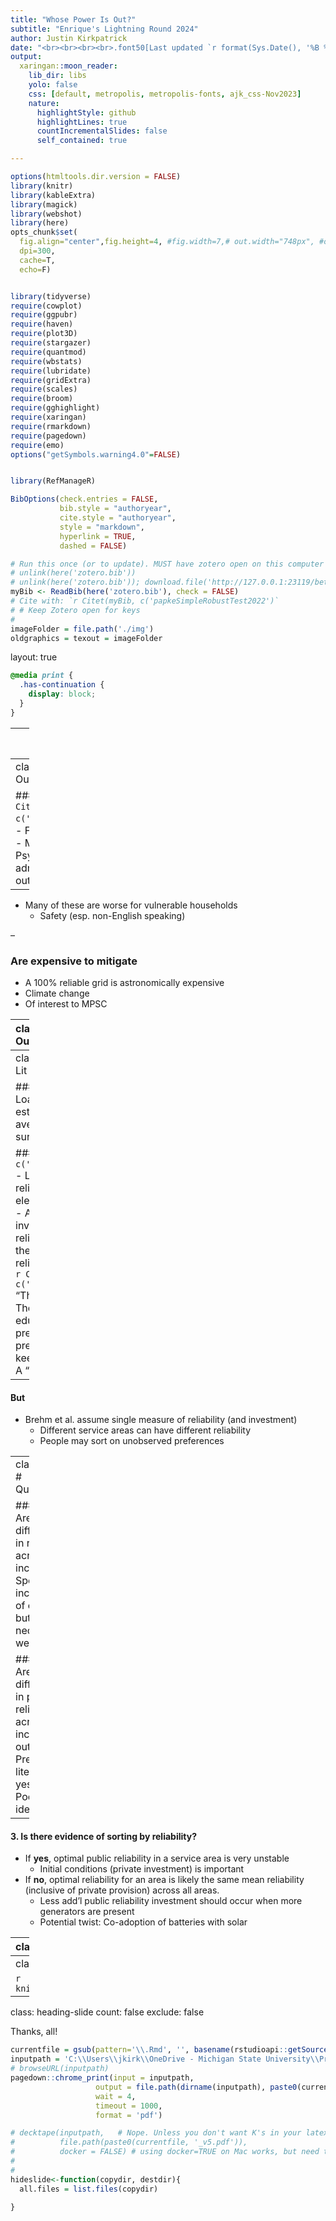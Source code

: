 ```yaml
---
title: "Whose Power Is Out?"
subtitle: "Enrique's Lightning Round 2024"
author: Justin Kirkpatrick
date: "<br><br><br><br>.font50[Last updated `r format(Sys.Date(), '%B %d, %Y')`]"
output:
  xaringan::moon_reader:
    lib_dir: libs
    yolo: false
    css: [default, metropolis, metropolis-fonts, ajk_css-Nov2023]
    nature: 
      highlightStyle: github
      highlightLines: true
      countIncrementalSlides: false 
      self_contained: true

---
```


```r
options(htmltools.dir.version = FALSE)
library(knitr)
library(kableExtra)
library(magick)
library(webshot)
library(here)
opts_chunk$set(
  fig.align="center",fig.height=4, #fig.width=7,# out.width="748px", #out.length="520.75px",
  dpi=300, 
  cache=T,
  echo=F)


library(tidyverse)
require(cowplot)
require(ggpubr)
require(haven)
require(plot3D)
require(stargazer)
require(quantmod)
require(wbstats)
require(lubridate)
require(gridExtra)
require(scales)
require(broom)
require(gghighlight)
require(xaringan)
require(rmarkdown)
require(pagedown)
require(emo)
options("getSymbols.warning4.0"=FALSE)


library(RefManageR)

BibOptions(check.entries = FALSE, 
           bib.style = "authoryear",
           cite.style = "authoryear",
           style = "markdown",
           hyperlink = TRUE,
           dashed = FALSE)

# Run this once (or to update). MUST have zotero open on this computer (gateway is local)
# unlink(here('zotero.bib'))
# unlink(here('zotero.bib')); download.file('http://127.0.0.1:23119/better-bibtex/export/library?/1/library.bib', destfile = here('zotero.bib'))
myBib <- ReadBib(here('zotero.bib'), check = FALSE)
# Cite with: `r Citet(myBib, c('papkeSimpleRobustTest2022')`
# # Keep Zotero open for keys
# 
imageFolder = file.path('./img')
oldgraphics = texout = imageFolder

```


layout: true


<div class="msu-header"></div> 


```css
@media print {
  .has-continuation {
    display: block;
  }
}
```

---
class: inverseMSU
# Power Outages...

<br>

```r
knitr::include_graphics('blksq.png')
```
---
class: inverseMSU
# Power Outages...

### Cause expense .font50[`r Citet(myBib, c('andresenUnderstanding2023'))`]
- Food spoilage
- Health impacts
  - Medical equipment
  - Psychological
  - Increase in ER GI admissions following prolonged outage
- Crime

--
- Many of these are worse for vulnerable households
  - Safety (esp. non-English speaking)
  
--

### Are expensive to mitigate
- A 100% reliable grid is astronomically expensive
- Climate change
- Of interest to MPSC

  
---
class: MSU
# Power Outages


.pull-left[
```r
include_graphics('https://www.livewireelectricalcharlotte.com/wp-content/uploads/2024/04/Generac-Home-Backup-Generators.jpg')
```
]

.pull-right[
```r
include_graphics('https://bakerhomeenergy.com/app/uploads/2023/07/how-home-batteries-work-sonnen-battery.jpeg')
```
]


#### Reliability as a public good
- Reliability is a public good, but can be local
- Undergrounding lines, tree-trimming

#### Private substitutes
- Households purchase private reliability ($2k-$20k)
- Some distribution of preference for reliability

$\rightarrow$ What can we say about the optimal level of grid reliability, and how does it vary with the distribution of preferences for reliability?

---
class: MSU
# Existing Lit

#### "Value of Lost Load"
- Extensive lit, estimates of WTP via averting expenditure, surveys

#### `r Citet(myBib, c('brehmBackup2024'))`
- Lower public reliability lowers electricity costs for all
- As private investment in reliability increases, the optimal public reliability decreases
- `r Citet(myBib, c('eppleEnds1996'))` "The Ends Against The Middle"
  - Public education: low-preference + high-preference coalition to keep spending down
  - A "voting model"


--
#### But
- Brehm et al. assume single measure of reliability (and investment)
  - Different service areas can have different reliability
  - People may sort on unobserved preferences


---
class: MSU
# Questions

#### 1. Are there differences in reliability across income?
- Speaks to incidence of costs, but not necessarily welfare

#### 2. Are there differences in private reliability across income x outages?
- Previous literature: yes
- Poorly identified

--

#### 3. Is there evidence of sorting by reliability?
- If **yes**, optimal public reliability in a service area is very unstable
  - Initial conditions (private investment) is important
- If **no**, optimal reliability for an area is likely the same mean reliability (inclusive of private provision) across all areas.
  - Less add'l public reliability investment should occur when more generators are present
  - Potential twist: Co-adoption of batteries with solar
  
---
class: MSU
# Next

.pull-left[
### New MI data
- Tract-level outages for 10% most impacted tracts from MPSC
  - Monthly reporting (started in 2023) so .font-red[ongoing collection]
- Previously, granular data on outages didn't really exist
  - poweroutage.us is city-level
  - Most papers use poweroutage.us or county-level
]

.pull-right[
```r
knitr::include_graphics('ex1.png')
```
]


### Estimate
- Cross-sectional incidence of outages
- Hedonic value of reliability using CoreLogic transaction price

---
class: MSU
# Preliminary Results

```r
knitr::include_graphics(here('PowerOutages','PowerOutages_Short_insertimage_1.png'))
```


---
class: heading-slide
count: false
exclude: false

Thanks, all!




```r

currentfile = gsub(pattern='\\.Rmd', '', basename(rstudioapi::getSourceEditorContext()$path))
inputpath = 'C:\\Users\\jkirk\\OneDrive - Michigan State University\\Presentations\\NBERDecarb2024\\NBERDecarb2024.html'
# browseURL(inputpath)
pagedown::chrome_print(input = inputpath,
                   output = file.path(dirname(inputpath), paste0(currentfile,'_v1.pdf')),
                   wait = 4,
                   timeout = 1000,
                   format = 'pdf')

# decktape(inputpath,   # Nope. Unless you don't want K's in your latex.
#          file.path(paste0(currentfile, '_v5.pdf')),
#          docker = FALSE) # using docker=TRUE on Mac works, but need to get html written to mac.
#          
#          
hideslide<-function(copydir, destdir){
  all.files = list.files(copydir)
  
}

```
